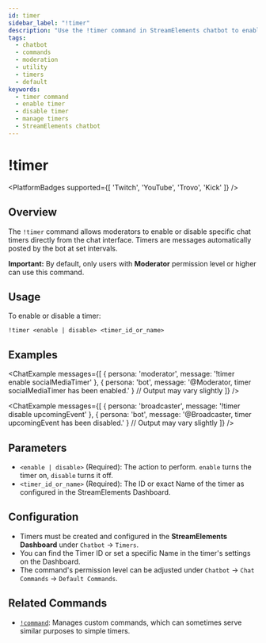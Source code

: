 ```yaml
---
id: timer
sidebar_label: "!timer"
description: "Use the !timer command in StreamElements chatbot to enable or disable specific chat timers directly from chat."
tags:
  - chatbot
  - commands
  - moderation
  - utility
  - timers
  - default
keywords:
  - timer command
  - enable timer
  - disable timer
  - manage timers
  - StreamElements chatbot
---
```



# !timer

<PlatformBadges supported={[ 'Twitch', 'YouTube', 'Trovo', 'Kick' ]} />

## Overview

The `!timer` command allows moderators to enable or disable specific chat timers directly from the chat interface. Timers are messages automatically posted by the bot at set intervals.

**Important:** By default, only users with **Moderator** permission level or higher can use this command.

## Usage

To enable or disable a timer:

```streamelements
!timer <enable | disable> <timer_id_or_name>
```

## Examples

<ChatExample messages={[
  { persona: 'moderator', message: '!timer enable socialMediaTimer' },
  { persona: 'bot', message: '@Moderator, timer socialMediaTimer has been enabled.' } // Output may vary slightly
]} />

<ChatExample messages={[
  { persona: 'broadcaster', message: '!timer disable upcomingEvent' },
  { persona: 'bot', message: '@Broadcaster, timer upcomingEvent has been disabled.' } // Output may vary slightly
]} />

## Parameters

*   `<enable | disable>` (Required): The action to perform. `enable` turns the timer on, `disable` turns it off.
*   `<timer_id_or_name>` (Required): The ID or exact Name of the timer as configured in the StreamElements Dashboard.

## Configuration

*   Timers must be created and configured in the **StreamElements Dashboard** under `Chatbot` -> `Timers`.
*   You can find the Timer ID or set a specific Name in the timer's settings on the Dashboard.
*   The command's permission level can be adjusted under `Chatbot` -> `Chat Commands` -> `Default Commands`.

## Related Commands

*   [`!command`](command.mdx): Manages custom commands, which can sometimes serve similar purposes to simple timers.
